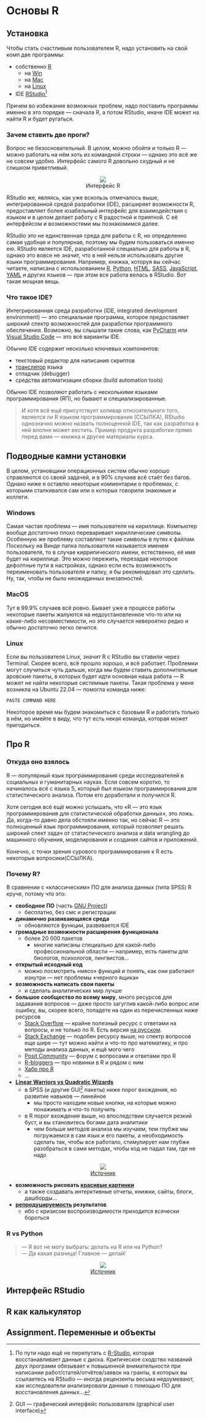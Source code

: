 # Основы R {#rbasics}

## Установка {#rbasics-rinstall}

::: {.lab-chapter .lab-junior}
:::

Чтобы стать счастливым пользователем R, надо установить на свой комп две программы:

- собственно [R](https://cran.r-project.org/)
  + на [Win](https://cran.r-project.org/bin/windows/base/)
  + на [Mac](https://cran.r-project.org/bin/macosx/)
  + на [Linux](https://cran.rstudio.com/bin/linux/)
- IDE [RStudio](https://posit.co/download/rstudio-desktop/)[^r-studio]

[^r-studio]: По пути надо ещё не перепутать с [R-Studio](https://www.r-studio.com/ru/), которая восстанавливает данные с диска. Критическое сходство названий двух программ обязывает к повышенной внимательности при написании работ/статей/отчётов/заявок на гранты, в которых вы ссылаетесь на RStudio --- иногда рецензенты весьма недоумевают, как исследователи анализировали данные с помощью ПО для восстановления данных…

Причем во избежание возможных проблем, надо поставить программы именно в это порядке --- сначала R, а потом RStudio, иначе IDE может на найти R и будет ругаться.

### Зачем ставить две проги? {#rbasics-why-we-need-both}

Вопрос не безосновательный. В целом, можно обойти и только R --- можно работать на нём хоть из командной строки --- однако это всё же не совсем удобно. Интерфейс самого R довольно скудный и не слишком приветливый.

<center>
<figure>
<img src="./pics/r-interface.png">
<figcaption>
Интерфейс R
</figcaption>
</figure>
</center>

RStudio же, являясь, как уже вскользь отмечалось выше, интегрированной средой разработки (IDE), расширяет возможности R, предоставляет более юзабельный интерфейс для взаимодействия с языком и в целом делает работу с R радостной и приятной. С её интерфейсом и возможностями мы познакомимся далее.

RStudio это не единственная среда для работы с R, но определенно самая удобная и популярная, поэтому мы будем пользоваться именно ею. RStudio является IDE, разработанной специально для работы в R, однако это вовсе не значит, что в ней нельзя использовать другие языки программирования. Например, книжка, которуя вы сейчас читаете, написана с использованием [R](https://www.r-project.org/about.html), [Python](https://www.python.org/), [HTML](http://htmlbook.ru/html), [SASS](https://sass-lang.com/), [JavaScript](https://learn.javascript.ru/), [YAML](https://yaml.org/) и других языков --- при этом вся работа велась в RStudio. Вот такая мощная вещь.

### Что такое IDE? {#rbasics-what-is-ide}

Интегрированная среда разработки (IDE, integrated development environment) --- это специальная программа, которое предоставляет широкий спектр возможностей для разработки программного обеспечения. Возможно, вы слышали такие слова, как [PyCharm](https://www.jetbrains.com/ru-ru/pycharm/) или [Visual Studio Code](https://code.visualstudio.com/) --- это всё варианты IDE.

Обычно IDE содержит несколько ключевых компонентов:

- текстовый редактор для написания скриптов
- [транслятор](#appendix_proglang) языка
- отладчик (debugger)
- средства автоматизации сборки (build automation tools)

Обычно IDE позволяют работать с несколькими языками программирования (ЯП), но бывают и специализированные.

> И хотя всё ещё присутствует холивар относительного того, является ли R языком программирования (ССЫЛКА), RStudio однозначно можно назвать полноценной IDE, так как разработка в ней вполне может вестить. Пример продукта разработки прямо перед вами --- книжка и другие материалы курса.


## Подводные камни установки {#rbasics-installation-problems}

::: {.lab-chapter .lab-junior}
:::

В целом, установщики операционных систем обычно хорошо справляются со своей задачей, и в 90% случаев всё стаёт без багов. Однако ниже я оставлю некоторые комментарии о проблемах, с которыми сталкивался сам или о которых говорили знакомые и коллеги.

### Windows {#rbasics-installation-problems-win}

Самая частая проблема --- имя пользователя на кириллице. Компьютер вообще достаточно плохо переваривает кириллические символы. Особенную же проблему составляют такие символы в путях к файлам. Поскольку на Винде папка пользователя называется именем пользователя, то в случае киррилического имени, естественно, её имя будет на кириллице. Это можно пережить, перезадав некоторое дефолтные пути в настройках, однако если есть возможность переименовать пользователя и папку, я бы рекомендовал это сделать. Ну, так, чтобы не было неожиданных внезапностей.

### MacOS {#rbasics-installation-problems-mac}

Тут в 99.9% случаев всё ровно. Бывает уже в процессе работы некоторые пакеты жалуются на недоустановленное что-то или на какие-либо несовместимости, но это случается невероятно редко и обычно достаточно легко лечится.

### Linux {#rbasics-installation-problems-linux}

Если вы пользователя Linux, значит R с RStudio вы ставили через Terminal. Скорее всего, всё прошло хорошо, и всё работает. Проблемки могут случиться чуть дальше, когда мы будем ставить дополнительные аровские пакеты, в которых будет идти основная наша работа --- R может не найти некоторые системные пакеты. Такая проблема у меня возникла на Ubuntu 22.04 --- помогла команда ниже:

```
PASTE COMMAND HERE
```

Некоторое время мы будем знакомиться с базовым R и работать только в нём, но имейте в виду, что тут есть некая команда, которая может пригодиться.


## Про R {#rbasics-r-about}

::: {.lab-chapter .lab-junior}
:::

### Откуда оно взялось {#rbasics-where-r-from}

R --- популярный язык программирования среди исследователей в социальных и гуманитарных науках. Если совсем коротко, то начиналось всё с языка S, который был языком программирования для статистического анализа. Потом его доработали и получился R.

Хотя сегодня всё ещё можно услышать, что «R --- это язык программирования для статистической обработки данных», это ложь. Да, когда-то давно дела обстояли именно так, но сейчас R --- это полноценный язык программирования, который позволяет решать широкий спект задач от статистического анализа и data wrangling до машинного обучения, моделирования и создания сайтов и приложений.

Конечно, с точки зрения сурового программирования к R есть некоторые вопросики(ССЫЛКА).

### Почему R? {#rbasics-why-r}

В сравнении с «классическим» ПО для анализа данных (типа SPSS) R круче, потому что это:

- **свободное ПО** (часть [GNU Project](https://en.wikipedia.org/wiki/GNU_Project))
  + бесплатно, без смс и регистрации
- **динамично развивающаяся среда**
  + обновляются функции, развивается IDE
- **громадные возможности расширения функционала**
  + более 20 000 пакетов
    - многие написаны специально для какой-либо профессиональной области --- например, есть пакеты для биологов, психологов, лингвистов… 
- **открытый исходный код**
  + можно посмотреть «мясо» функций и понять, как они работают изнутри --- нет проблемы «черного ящика»
- **возможность написать свои пакеты**
  + и сделать аналитических мир лучше
- **большое сообщество по всему миру**, много ресурсов для задавания вопросов --- даже просто загуглив какой-либо вопрос или ошибку, вы, скорее всего, попадете на один из перечисленных ниже ресурсов
  + [Stack Overflow](https://stackoverflow.com/) --- крайне полезный ресурс с ответами на вопросы, и не только по R. Есть версия [на русском](https://ru.stackoverflow.com/).
  + [Stack Exchange](https://stackexchange.com/) --- подобен ресурсу выше, но спектр вопросов еще шире --- тут можно найти и что-то про математику, и про методы анализа данных, и ещё мого чего
  + [Posit Community](https://community.rstudio.com/) --- форум с вопросами и ответами про R
  + [R-bloggers](https://www.r-bloggers.com/) --- про новинки в R и рядом с ним
  + [Хабр про R](https://habr.com/ru/hub/r/)
  + …
- [**Linear Warriors vs Quadratic Wizards**](https://1d4chan.org/wiki/Linear_Warriors,_Quadratic_Wizards)
  + в SPSS (и другие GUI[^gui] пакеты) ниже порог вхождения, но развитие навыков --- линейное
    - мы просто находим новые кнопки, на которые можно понажимать и что-то получить
  + в R порог вхождения выше, но впоследствии случается резкий буст, и вы становитесь богами дата аналитики
    - чем больше методов анализа мы изучаем, тем глубже мы погружаемся в сам язык и его пакеты, а необходимость сделать так, чтобы все работало, стимулирует нам глубже разобраться в сами методах, чтобы код не падал там, где не надо

<center>
<figure>
<img src="./pics/LinearWarriors_QuadraticWizards.webp">
<figcaption>
[Источник](https://1d4chan.org/wiki/Linear_Warriors,_Quadratic_Wizards)
</figcaption>
</figure>
</center>

- **возможность рисовать [красивые картинки](https://r-graph-gallery.com/index.html)**
  + а также создавать интерктивные отчеты, книжки, сайты, блоги, дашборды…
- **[репродуцируемость](https://en.wikipedia.org/wiki/Reproducibility_Project) результатов**
  + ибо с кризисом воспроизводимости приходится всячески бороться

[^gui]: GUI --- графический интерфейс пользователя (graphical user interface)

### R vs Python {#rbasics-r-vs-py}

> --- Я вот не могу выбрать: делать на R или на Python?<br>
> --- Да какая разница! Главное --- делай!

<center>
<figure>
<img src="./pics/R-vs-Python.jpeg">
<figcaption>
[Источник](https://andreyex.ru/programmirovanie/r-vs-python-samaya-aktualnaya-diskussiya-dlya-nachinayushhih-uchenyh-dannyh/)
</figcaption>
</figure>
</center>

## Интерфейс RStudio {#rbasics-rstudio-interface}

::: {.lab-chapter .lab-junior}
:::

## R как калькулятор {#rbasics-r-calculator}

::: {.lab-chapter .lab-junior}
:::

## Assignment. Переменные и объекты {#rbasics-vars-and-objects}

::: {.lab-chapter .lab-junior}
:::

